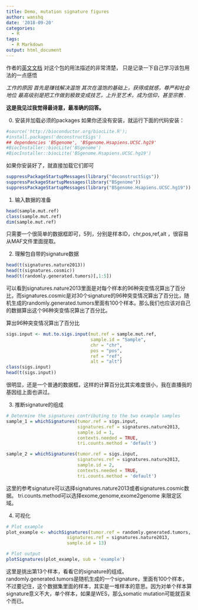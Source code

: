 ```yaml
---
title: Demo, mutation signature figures
author: wanshq
date: '2018-09-20'
categories:
  - R
tags:
  - R Markdown
output: html_document
---
```

作者的[英文文档](https://github.com/raerose01/deconstructSigs) 对这个包的用法描述的非常清楚， 只是记录一下自己学习该包用法的一点感悟

*工作的原因
首先是赚钱解决温饱
其次在温饱的基础上，获得成就感，尊严和社会地位
最高级别是把工作做到极致变成技艺，上升至艺术，成为信仰，甚至宗教
.*

**这是我见过我觉得最诗意，最准确的回答。**

0. 安装并加载必须的packages
如果你还没有安装，就运行下面的代码安装：

```r
#source('http://bioconductor.org/biocLite.R');
#install.packages('deconstructSigs')
## dependencies 'BSgenome', 'BSgenome.Hsapiens.UCSC.hg19' 
#BiocInstaller::biocLite('BSgenome')
#BiocInstaller::biocLite('BSgenome.Hsapiens.UCSC.hg19')
```
如果你安装好了，就直接加载它们即可
```r
suppressPackageStartupMessages(library("deconstructSigs")) 
suppressPackageStartupMessages(library("BSgenome"))
suppressPackageStartupMessages(library("BSgenome.Hsapiens.UCSC.hg19"))
```

1. 输入数据的准备
```r
head(sample.mut.ref)
class(sample.mut.ref)
dim(sample.mut.ref)
```
只需要一个很简单的数据框即可，5列，分别是样本ID，chr,pos,ref,alt ，很容易从MAF文件里面提取。

2. 理解包自带的signature数据
```r
head(t(signatures.nature2013))
head(t(signatures.cosmic))
head(t(randomly.generated.tumors)[,1:5])
```

可以看到signatures.nature2013里面是对每个样本的96种突变情况算出了百分比，而signatures.cosmic是对30个signature的96种突变情况算出了百分比，随机生成的randomly.generated.tumors里面有100个样本。那么我们也应该对自己的数据算出这个96种突变情况算出了百分比。

算出96种突变情况算出了百分比
```r
sigs.input <- mut.to.sigs.input(mut.ref = sample.mut.ref, 
                                sample.id = "Sample", 
                                chr = "chr", 
                                pos = "pos", 
                                ref = "ref", 
                                alt = "alt")
class(sigs.input)
head(t(sigs.input))
```

很明显，还是一个普通的数据框，这样的计算百分比其实难度很小，我在直播我的基因组上面也讲过。

3. 推断signature的组成
```r
# Determine the signatures contributing to the two example samples
sample_1 = whichSignatures(tumor.ref = sigs.input, 
                           signatures.ref = signatures.nature2013, 
                           sample.id = 1, 
                           contexts.needed = TRUE,
                           tri.counts.method = 'default')

sample_2 = whichSignatures(tumor.ref = sigs.input, 
                           signatures.ref = signatures.nature2013, 
                           sample.id = 2, 
                           contexts.needed = TRUE,
                           tri.counts.method = 'default')
```

这里的参考signature可以选择signatures.nature2013或者signatures.cosmic数据。
tri.counts.method可以选择exome,genome,exome2genome 来限定区域。

4. 可视化
```r
# Plot example
plot_example <- whichSignatures(tumor.ref = randomly.generated.tumors, 
                       signatures.ref = signatures.nature2013, 
                       sample.id = 13)

# Plot output
plotSignatures(plot_example, sub = 'example')
```

这里是挑出第13个样本，看看它的signature的组成。randomly.generated.tumors是随机生成的一个signature，里面有100个样本，不过要记住，这个数据集里面的样本，其实是一堆样本的意思。因为对单个样本算signature意义不大，单个样本，如果是WES，那么somatic mutation可能就百来个而已。